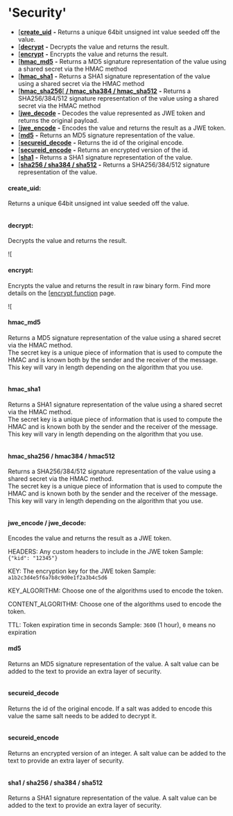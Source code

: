 # 'Security'

* [[**create\_uid**](security.md#create_uid) **-** Returns a unique 64bit unsigned int value seeded off the value.
* [[**decrypt**](security.md#decrypt) **-** Decrypts the value and returns the result.
* [[**encrypt**](security.md#encrypt) **-** Encrypts the value and returns the result.
* [[**hmac\_md5**](security.md#hmac_md5) **-** Returns a MD5 signature representation of the value using a shared secret via the HMAC method
* [[**hmac\_sha1**](security.md#hmac_sha1) **-** Returns a SHA1 signature representation of the value using a shared secret via the HMAC method
* [[**hmac\_sha256**](security.md#hmac_sha256-hmac384-hmac512)[[ **/ hmac\_sha384 / hmac\_sha512**](security.md#hmac_sha256-hmac384-hmac512) **-** Returns a SHA256/384/512 signature representation of the value using a shared secret via the HMAC method
* [[**jwe\_decode**](security.md#jwe_encode-jwe_decode) **-** Decodes the value represented as JWE token and returns the original payload.
* [[**jwe\_encode**](security.md#jwe_encode-jwe_decode) **-** Encodes the value and returns the result as a JWE token.
* [[**md5**](security.md#md5) **-** Returns an MD5 signature representation of the value.
* [[**secureid\_decode**](security.md#secureid_decode) **-** Returns the id of the original encode.
* [[**secureid\_encode**](security.md#secureid_encode) **-** Returns an encrypted version of the id.
* [[**sha1**](security.md#sha1-sha256-sha384-sha512) **-** Returns a SHA1 signature representation of the value.
* [[**sha256 / sha384 / sha512**](security.md#sha1-sha256-sha384-sha512) **-** Returns a SHA256/384/512 signature representation of the value.

#### create\_uid:

Returns a unique 64bit unsigned int value seeded off the value.

<figure><img src="../..//assets/CleanShot 2025-02-06 at 11.09.41.png" alt="" /><figcaption></figcaption></figure>

#### decrypt:

Decrypts the value and returns the result.

![[](<../../.gitbook/assets/CleanShot 2022-02-22 at 15.26.55.png>)

#### encrypt:

Encrypts the value and returns the result in raw binary form. Find more details on the [[encrypt function](broken-reference) page.

![[](<../../.gitbook/assets/CleanShot 2022-02-22 at 15.23.02.png>)



#### hmac\_md5

Returns a MD5 signature representation of the value using a shared secret via the HMAC method.\
The secret key is a unique piece of information that is used to compute the HMAC and is known both by the sender and the receiver of the message. This key will vary in length depending on the algorithm that you use.

<figure><img src="../..//assets/CleanShot 2025-02-06 at 11.13.17.png" alt="" /><figcaption></figcaption></figure>



#### hmac\_sha1

Returns a SHA1 signature representation of the value using a shared secret via the HMAC method.\
The secret key is a unique piece of information that is used to compute the HMAC and is known both by the sender and the receiver of the message. This key will vary in length depending on the algorithm that you use.

<figure><img src="../..//assets/CleanShot 2025-02-06 at 11.14.05.png" alt="" /><figcaption></figcaption></figure>

#### hmac\_sha256 / hmac384 / hmac512

Returns a SHA256/384/512 signature representation of the value using a shared secret via the HMAC method.\
The secret key is a unique piece of information that is used to compute the HMAC and is known both by the sender and the receiver of the message. This key will vary in length depending on the algorithm that you use.

<figure><img src="../..//assets/CleanShot 2025-02-06 at 11.14.55.png" alt="" /><figcaption></figcaption></figure>

#### jwe\_encode / jwe\_decode:

Encodes the value and returns the result as a JWE token.

HEADERS: Any custom headers to include in the JWE token Sample: `{"kid": "12345"}`

KEY: The encryption key for the JWE token Sample: `a1b2c3d4e5f6a7b8c9d0e1f2a3b4c5d6`

KEY\_ALGORITHM: Choose one of the algorithms used to encode the token.

CONTENT\_ALGORITHM: Choose one of the algorithms used to encode the token.

TTL: Token expiration time in seconds Sample: `3600` (1 hour), `0` means no expiration



#### md5

Returns an MD5 signature representation of the value. A salt value can be added to the text to provide an extra layer of security.

<figure><img src="../..//assets/CleanShot 2025-02-06 at 11.22.06.png" alt="" /><figcaption></figcaption></figure>

#### secureid\_decode

Returns the id of the original encode. If a salt was added to encode this value the same salt needs to be added to decrypt it.

<figure><img src="../..//assets/CleanShot 2025-02-06 at 11.21.36.png" alt="" /><figcaption></figcaption></figure>

#### secureid\_encode

Returns an encrypted version of an integer. A salt value can be added to the text to provide an extra layer of security.

<figure><img src="../..//assets/CleanShot 2025-02-06 at 11.20.57.png" alt="" /><figcaption></figcaption></figure>

#### sha1 / sha256 / sha384 / sha512

Returns a SHA1 signature representation of the value. A salt value can be added to the text to provide an extra layer of security.

<figure><img src="../..//assets/CleanShot 2025-02-06 at 11.19.46.png" alt="" /><figcaption></figcaption></figure>